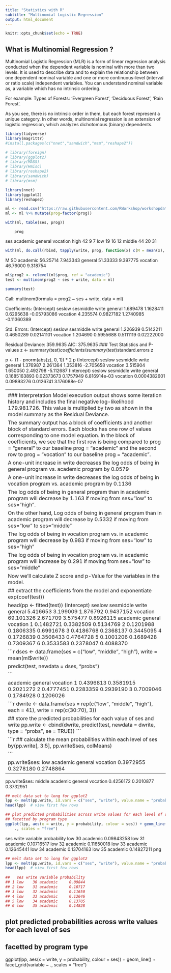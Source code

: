 ```yaml
---
title: "Statistics with R"
subtitle: "Multinomial Logistic Regression"
output: html_document
---
```


```r
knitr::opts_chunk$set(echo = TRUE)
```


## What is Multinomial Regression ?

Multinomial Logistic Regression (MLR) is a form of linear regression analysis conducted when the dependent variable is nominal with more than two levels. 
It is used to describe data and to explain the relationship between one dependent nominal variable and one or more continuous-level (interval or ratio scale) independent variables. You can understand nominal variable as, a variable which has no intrinsic ordering.

For example: Types of Forests: ‘Evergreen Forest’, ‘Deciduous Forest’, ‘Rain Forest’. 

As you see, there is no intrinsic order in them, but each forest represent a unique category. 
In other words, multinomial regression is an extension of logistic regression, which analyzes dichotomous (binary) dependents.

```r
library(tidyverse)
library(magrittr)
#install.packages(c("nnet","sandwich","msm","reshape2"))

# library(foreign)
# library(ggplot2)
# library(MASS)
# library(Hmisc)
# library(reshape2)
# library(sandwich)
# library(msm)
```


```r
library(nnet)
library(ggplot2)
library(reshape2)

ml <- read.csv("https://raw.githubusercontent.com/RWorkshop/workshopdatasets/master/multilog.csv")
ml <- ml %>% mutate(prog=factor(prog))
```


```r
with(ml, table(ses, prog))
```
        prog
ses      academic general vocation
  high         42       9        7
  low          19      16       12
  middle       44      20       31
```r
with(ml, do.call(rbind, tapply(write, prog, function(x) c(M = mean(x), SD = sd(x)))))
```

M	SD
academic	56.25714	7.943343
general	51.33333	9.397775
vocation	46.76000	9.318754

```r
ml$prog2 <- relevel(ml$prog, ref = "academic")
test <- multinom(prog2 ~ ses + write, data = ml)
```


```r
summary(test)
```

Call:
multinom(formula = prog2 ~ ses + write, data = ml)

Coefficients:
         (Intercept)    seslow sesmiddle       write
general     1.689478 1.1628411 0.6295638 -0.05793086
vocation    4.235574 0.9827182 1.2740985 -0.11360389

Std. Errors:
         (Intercept)    seslow sesmiddle      write
general     1.226939 0.5142211 0.4650289 0.02141101
vocation    1.204690 0.5955688 0.5111119 0.02222000

Residual Deviance: 359.9635 
AIC: 375.9635 
### Test Statistics and P-values
z <- summary(test)$coefficients/summary(test)$standard.errors
z

p <- (1 - pnorm(abs(z), 0, 1)) * 2
p
(Intercept)	seslow	sesmiddle	write
general	1.376987	2.261364	1.353816	-2.705658
vocation	3.515904	1.650050	2.492798	-5.112687
(Intercept)	seslow	sesmiddle	write
general	0.1685163893	0.02373673	0.1757949	6.816914e-03
vocation	0.0004382601	0.09893276	0.0126741	3.176088e-07


---------------------------------------------------------------------------
<hline>

### Interpretation
Model execution output shows some iteration history and includes the final negative log-likelihood 179.981726. This value is multiplied by two as shown in the model summary as the Residual Deviance.

The summary output has a block of coefficients and another block of standard errors. Each blocks has one row of values corresponding to one model equation. In the block of coefficients, we see that the first row is being compared to prog = “general” to our baseline prog = “academic” and the second row to prog = “vocation” to our baseline prog = “academic”.

A one-unit increase in write decreases the log odds of being in general program vs. academic program by 0.0579

A one-unit increase in write decreases the log odds of being in vocation program vs. academic program by 0.1136

The log odds of being in general program than in academic program will decrease by 1.163 if moving from ses=”low” to ses=”high”.

On the other hand, Log odds of being in general program than in academic program will decrease by 0.5332 if moving from ses="low" to ses=”middle”

The log odds of being in vocation program vs. in academic program will decrease by 0.983 if moving from ses="low" to ses=”high”

The log odds of being in vocation program vs. in academic program will increase by 0.291 if moving from ses="low" to ses="middle"

Now we’ll calculate Z score and p-Value for the variables in the model.

## extract the coefficients from the model and exponentiate
exp(coef(test))

head(pp <- fitted(test))
(Intercept)	seslow	sesmiddle	write
general	5.416653	3.199009	1.876792	0.9437152
vocation	69.101326	2.671709	3.575477	0.8926115
academic	general	vocation
1	0.1482721	0.3382509	0.5134769
2	0.1201988	0.1806335	0.6991678
3	0.4186768	0.2368137	0.3445095
4	0.1726839	0.3508433	0.4764728
5	0.1001206	0.1689428	0.7309367
6	0.3533583	0.2378047	0.4088370

```r
dses <- data.frame(ses = c("low", "middle", "high"), write = mean(ml$write))

predict(test, newdata = dses, "probs")

```

academic	general	vocation
1	0.4396813	0.3581915	0.2021272
2	0.4777451	0.2283359	0.2939190
3	0.7009046	0.1784928	0.1206026

```r
dwrite <- data.frame(ses = rep(c("low", "middle", "high"), each = 41), write = rep(c(30:70),
    3))


## store the predicted probabilities for each value of ses and write
pp.write <- cbind(dwrite, predict(test, newdata = dwrite, type = "probs", se = TRUE))
```


```r
## calculate the mean probabilities within each level of ses
by(pp.write[, 3:5], pp.write$ses, colMeans)

```



pp.write$ses: low
 academic   general  vocation 
0.3972955 0.3278180 0.2748864 
------------------------------------------------------------ 
pp.write$ses: middle
 academic   general  vocation 
0.4256172 0.2010877 0.3732951 

```r
## melt data set to long for ggplot2
lpp <- melt(pp.write, id.vars = c("ses", "write"), value.name = "probability")
head(lpp)  # view first few rows
```

```r
## plot predicted probabilities across write values for each level of ses
## facetted by program type
ggplot(lpp, aes(x = write, y = probability, colour = ses)) + geom_line() + facet_grid(variable ~
    ., scales = "free")
```

ses	write	variable	probability
low	30	academic	0.09843258
low	31	academic	0.10716517
low	32	academic	0.11650018
low	33	academic	0.12645441
low	34	academic	0.13704163
low	35	academic	0.14827211
png

```r
## melt data set to long for ggplot2
lpp <- melt(pp.write, id.vars = c("ses", "write"), value.name = "probability")
head(lpp)  # view first few rows
 
##   ses write variable probability
## 1 low    30 academic     0.09844
## 2 low    31 academic     0.10717
## 3 low    32 academic     0.11650
## 4 low    33 academic     0.12646
## 5 low    34 academic     0.13705
## 6 low    35 academic     0.14828
``` 



## plot predicted probabilities across write values for each level of ses
## facetted by program type
ggplot(lpp, aes(x = write, y = probability, colour = ses)) + geom_line() + facet_grid(variable ~
    ., scales = "free")
